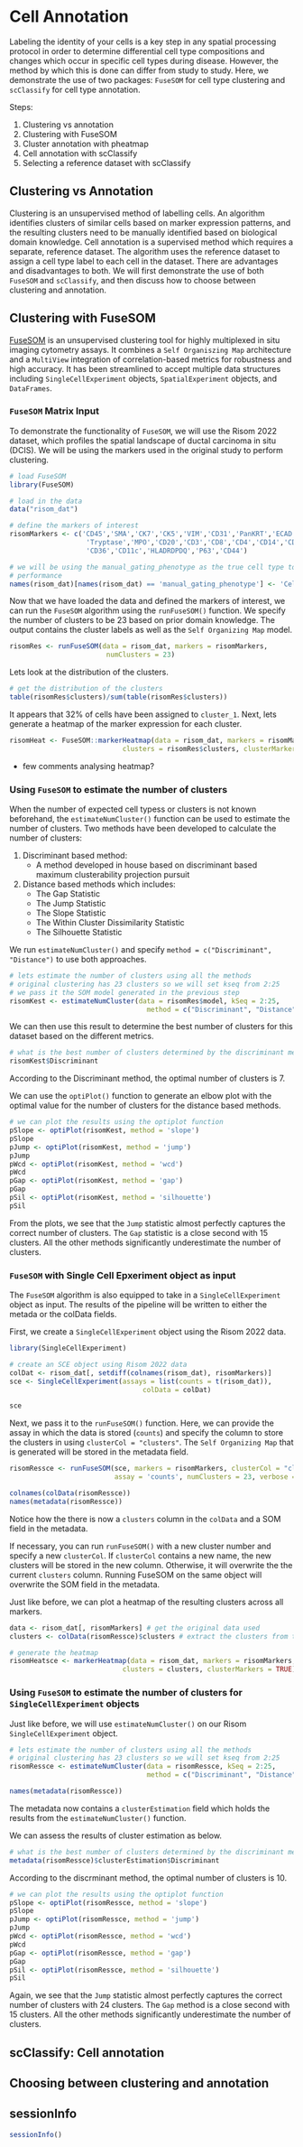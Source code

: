 # Cell Annotation

Labeling the identity of your cells is a key step in any spatial processing protocol in order to determine differential cell type compositions and changes which occur in specific cell types during disease. However, the method by which this is done can differ from study to study. Here, we demonstrate the use of two packages: `FuseSOM` for cell type clustering and `scClassify` for cell type annotation.

Steps:

1.  Clustering vs annotation
2.  Clustering with FuseSOM
3.  Cluster annotation with pheatmap
4.  Cell annotation with scClassify
5.  Selecting a reference dataset with scClassify

## Clustering vs Annotation

Clustering is an unsupervised method of labelling cells. An algorithm identifies clusters of similar cells based on marker expression patterns, and the resulting clusters need to be manually identified based on biological domain knowledge. Cell annotation is a supervised method which requires a separate, reference dataset. The algorithm uses the reference dataset to assign a cell type label to each cell in the dataset. There are advantages and disadvantages to both. We will first demonstrate the use of both `FuseSOM` and `scClassify`, and then discuss how to choose between clustering and annotation.

## Clustering with FuseSOM

[FuseSOM](https://www.bioconductor.org/packages/release/bioc/html/FuseSOM.html) is an unsupervised clustering tool for highly multiplexed in situ imaging cytometry assays. It combines a `Self Organiszing Map` architecture and a `MultiView` integration of correlation-based metrics for robustness and high accuracy. It has been streamlined to accept multiple data structures including `SingleCellExperiment` objects, `SpatialExperiment` objects, and `DataFrames`.

### `FuseSOM` Matrix Input

To demonstrate the functionality of `FuseSOM`, we will use the Risom 2022 dataset, which profiles the spatial landscape of ductal carcinoma in situ (DCIS). We will be using the markers used in the original study to perform clustering.

```r
# load FuseSOM
library(FuseSOM)

# load in the data
data("risom_dat")

# define the markers of interest
risomMarkers <- c('CD45','SMA','CK7','CK5','VIM','CD31','PanKRT','ECAD',
                   'Tryptase','MPO','CD20','CD3','CD8','CD4','CD14','CD68','FAP',
                   'CD36','CD11c','HLADRDPDQ','P63','CD44')

# we will be using the manual_gating_phenotype as the true cell type to gauge 
# performance
names(risom_dat)[names(risom_dat) == 'manual_gating_phenotype'] <- 'CellType'

```

Now that we have loaded the data and defined the markers of interest, we can run the `FuseSOM` algorithm using the `runFuseSOM()` function. We specify the number of clusters to be 23 based on prior domain knowledge. The output contains the cluster labels as well as the `Self Organizing Map` model.

```r
risomRes <- runFuseSOM(data = risom_dat, markers = risomMarkers, 
                        numClusters = 23)
```

Lets look at the distribution of the clusters.

```r
# get the distribution of the clusters
table(risomRes$clusters)/sum(table(risomRes$clusters))
```

It appears that 32% of cells have been assigned to `cluster_1`. Next, lets generate a heatmap of the marker expression for each cluster.

```r
risomHeat <- FuseSOM::markerHeatmap(data = risom_dat, markers = risomMarkers,
                            clusters = risomRes$clusters, clusterMarkers = TRUE)
```

-   few comments analysing heatmap?

### Using `FuseSOM` to estimate the number of clusters

When the number of expected cell typess or clusters is not known beforehand, the `estimateNumCluster()` function can be used to estimate the number of clusters. Two methods have been developed to calculate the number of clusters:

1.  Discriminant based method:
    -   A method developed in house based on discriminant based maximum clusterability projection pursuit
2.  Distance based methods which includes:
    -   The Gap Statistic
    -   The Jump Statistic
    -   The Slope Statistic
    -   The Within Cluster Dissimilarity Statistic
    -   The Silhouette Statistic

We run `estimateNumCluster()` and specify `method = c("Discriminant", "Distance")` to use both approaches.

```r
# lets estimate the number of clusters using all the methods
# original clustering has 23 clusters so we will set kseq from 2:25
# we pass it the SOM model generated in the previous step
risomKest <- estimateNumCluster(data = risomRes$model, kSeq = 2:25, 
                                  method = c("Discriminant", "Distance"))

```

We can then use this result to determine the best number of clusters for this dataset based on the different metrics.

```r
# what is the best number of clusters determined by the discriminant method?
risomKest$Discriminant 
```

According to the Discriminant method, the optimal number of clusters is 7.

We can use the `optiPlot()` function to generate an elbow plot with the optimal value for the number of clusters for the distance based methods.

```r
# we can plot the results using the optiplot function
pSlope <- optiPlot(risomKest, method = 'slope')
pSlope
pJump <- optiPlot(risomKest, method = 'jump')
pJump
pWcd <- optiPlot(risomKest, method = 'wcd')
pWcd
pGap <- optiPlot(risomKest, method = 'gap')
pGap
pSil <- optiPlot(risomKest, method = 'silhouette')
pSil

```

From the plots, we see that the `Jump` statistic almost perfectly captures the correct number of clusters. The `Gap` statistic is a close second with 15 clusters. All the other methods significantly underestimate the number of clusters.

### `FuseSOM` with Single Cell Epxeriment object as input

The `FuseSOM` algorithm is also equipped to take in a `SingleCellExperiment` object as input. The results of the pipeline will be written to either the metada or the colData fields.

First, we create a `SingleCellExperiment` object using the Risom 2022 data.

```r
library(SingleCellExperiment)

# create an SCE object using Risom 2022 data
colDat <- risom_dat[, setdiff(colnames(risom_dat), risomMarkers)]
sce <- SingleCellExperiment(assays = list(counts = t(risom_dat)),
                                 colData = colDat)

sce
```

Next, we pass it to the `runFuseSOM()` function. Here, we can provide the assay in which the data is stored (`counts`) and specify the column to store the clusters in using `clusterCol = "clusters"`. The `Self Organizing Map` that is generated will be stored in the metadata field.

```r
risomRessce <- runFuseSOM(sce, markers = risomMarkers, clusterCol = "clusters",
                          assay = 'counts', numClusters = 23, verbose = FALSE)

colnames(colData(risomRessce))
names(metadata(risomRessce))
```

Notice how the there is now a `clusters` column in the `colData` and a SOM field in the metadata.

If necessary, you can run `runFuseSOM()` with a new cluster number and specify a new `clusterCol`. If `clusterCol` contains a new name, the new clusters will be stored in the new column. Otherwise, it will overwrite the the current `clusters` column. Running FuseSOM on the same object will overwrite the SOM field in the metadata.

Just like before, we can plot a heatmap of the resulting clusters across all markers.

```r
data <- risom_dat[, risomMarkers] # get the original data used
clusters <- colData(risomRessce)$clusters # extract the clusters from the SCE object

# generate the heatmap
risomHeatsce <- markerHeatmap(data = risom_dat, markers = risomMarkers,
                            clusters = clusters, clusterMarkers = TRUE)
```

### Using `FuseSOM` to estimate the number of clusters for `SingleCellExperiment` objects

Just like before, we will use `estimateNumCluster()` on our Risom `SingleCellExperiment` object.

```r
# lets estimate the number of clusters using all the methods
# original clustering has 23 clusters so we will set kseq from 2:25
risomRessce <- estimateNumCluster(data = risomRessce, kSeq = 2:25, 
                                  method = c("Discriminant", "Distance"))

names(metadata(risomRessce))
```

The metadata now contains a `clusterEstimation` field which holds the results from the `estimateNumCluster()` function.

We can assess the results of cluster estimation as below.

```r
# what is the best number of clusters determined by the discriminant method?
metadata(risomRessce)$clusterEstimation$Discriminant 
```

According to the discrminant method, the optimal number of clusters is 10.

```r
# we can plot the results using the optiplot function
pSlope <- optiPlot(risomRessce, method = 'slope')
pSlope
pJump <- optiPlot(risomRessce, method = 'jump')
pJump
pWcd <- optiPlot(risomRessce, method = 'wcd')
pWcd
pGap <- optiPlot(risomRessce, method = 'gap')
pGap
pSil <- optiPlot(risomRessce, method = 'silhouette')
pSil

```

Again, we see that the `Jump` statistic almost perfectly captures the correct number of clusters with 24 clusters. The `Gap` method is a close second with 15 clusters. All the other methods significantly underestimate the number of clusters.

## scClassify: Cell annotation

## Choosing between clustering and annotation

## sessionInfo

```r
sessionInfo()
```
